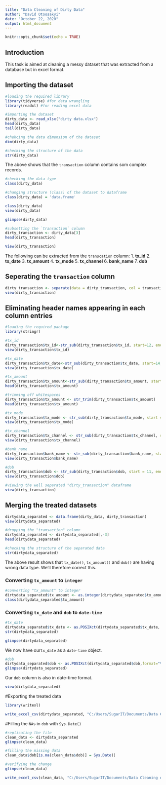 ---
title: "Data Cleaning of Dirty Data"
author: "David Otoosakyi"
date: "October 22, 2020"
output: html_document
---

```{r setup, include=FALSE}
knitr::opts_chunk$set(echo = TRUE)
```

## Introduction
This task is aimed at cleaning a messy dataset that was extracted from a database but in excel format.

## Importing the dataset
```{r}
#loading the required library
library(tidyverse) #for data wrangling
library(readxl) #for reading excel data
```

```{r}
#importing the dataset
dirty_data <- read_xlsx("dirty data.xlsx")
head(dirty_data)
tail(dirty_data)
```

```{r}
#chekcing the data dimension of the dataset
dim(dirty_data)
```


```{r}
#checking the structure of the data
str(dirty_data)
```
The above shows that the `transaction` column contains som complex records.

```{r}
#checking the data type
class(dirty_data) 
```

```{r}
#changing structure (class) of the dataset to dataframe
class(dirty_data) = 'data.frame'
```

```{r}
class(dirty_data)
view(dirty_data)
```

```{r}
glimpse(dirty_data)
```

```{r}
#subsetting the `transaction` column
dirty_transaction <- dirty_data[3]
head(dirty_transaction)
```

```{r}
View(dirty_transaction)
```

The following can be extracted from the `transcation` column:
1. **tx_id**
2. **tx_date**
3. **tx_amount**
4. **tx_mode**
5. **tx_channel**
6. **bank_name**
7. **dob**

## Seperating the `transaction` column

```{r}
dirty_transaction <- separate(data = dirty_transaction, col = transaction, into = c("tx_id", "tx_date", "tx_amount","tx_mode","tx_channel","bank_name","dob"), sep = ",") 
view(dirty_transaction)
```

## Eliminating header names appearing in each column entries
```{r}
#loading the required package
library(stringr)
```

```{r}
#tx_id
dirty_transaction$tx_id<-str_sub(dirty_transaction$tx_id, start=12, end = -2)
view(dirty_transaction$tx_id)
```

```{r}
#tx_date
dirty_transaction$tx_date<-str_sub(dirty_transaction$tx_date, start=14, end = -2)
view(dirty_transaction$tx_date)
```

```{r}
#tx_amount
dirty_transaction$tx_amount<-str_sub(dirty_transaction$tx_amount, start = 14)
head(dirty_transaction$tx_amount)
```

```{r}
#trimming off whitespaces
dirty_transaction$tx_amount <- str_trim(dirty_transaction$tx_amount)
head(dirty_transaction$tx_amount)
```

```{r}
#tx_mode
dirty_transaction$tx_mode <- str_sub(dirty_transaction$tx_mode, start = 14, end = -2)
view(dirty_transaction$tx_mode)
```

```{r}
#tx_channel
dirty_transaction$tx_channel <- str_sub(dirty_transaction$tx_channel, start = 17, end = -2)
view(dirty_transaction$tx_channel)
```

```{r}
#bank_name
dirty_transaction$bank_name <- str_sub(dirty_transaction$bank_name, start = 16, end = -2)
view(dirty_transaction$bank_name)
```

```{r}
#dob
dirty_transaction$dob <- str_sub(dirty_transaction$dob, start = 11, end = -4)
view(dirty_transaction$dob)
```

```{r}
#viewing the well separated "dirty_transaction" dataframe
view(dirty_transaction)
```

## Merging the treated datasets
```{r}
dirtydata_separated <- data.frame(dirty_data, dirty_transaction)
view(dirtydata_separated)
```

```{r}
#dropping the "transaction" column
dirtydata_separated <- dirtydata_separated[,-3]
head(dirtydata_separated)
```

```{r}
#checking the structure of the separated data
str(dirtydata_separated)
```

The above result shows that `tx_date()`, `tx_amount()` and `dob()` are having wrong data type. We'll therefore correct this.

### Converting `tx_amount` to `integer`
```{r}
#converting "tx_amount" to integer
dirtydata_separated$tx_amount <- as.integer(dirtydata_separated$tx_amount)
class(dirtydata_separated$tx_amount)
```

### Converting `tx_date` and `dob` to `date-time`
```{r}
#tx_date
dirtydata_separated$tx_date <- as.POSIXct(dirtydata_separated$tx_date, format="%Y-%m-%dT%H:%M")
str(dirtydata_separated)
```

```{r}
glimpse(dirtydata_separated)
```

We now have our`tx_date` as a `date-time` object.

```{r}
#dob
dirtydata_separated$dob <- as.POSIXct(dirtydata_separated$dob,format="%Y-%m-%d %H:%M:%S")
glimpse(dirtydata_separated)
```

Our `dob` column is also in date-time format.

```{r}
view(dirtydata_separated)
```

#Exporting the treated data
```{r}
library(writexl)
```

```{r}
write_excel_csv(dirtydata_separated, "C:/Users/SugarIT/Documents/Data Cleaning of Dirty Data/separated data.csv", col_names = TRUE)
```

#Filling the `NA`s in `dob` with `Sys.Date()`
```{r}
#replicating the file
clean_data <- dirtydata_separated
glimpse(clean_data)
```

```{r}
#filling the missing data
clean_data$dob[is.na(clean_data$dob)] = Sys.Date()
```

```{r}
#verifying the change
glimpse(clean_data)
```

```{r}
write_excel_csv(clean_data, "C:/Users/SugarIT/Documents/Data Cleaning of Dirty Data/clean data.csv", col_names = TRUE)
```

